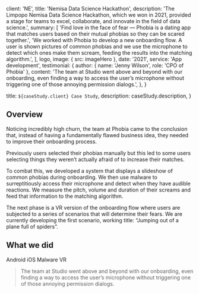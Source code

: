 
  client: 'NE',
  title: 'Nemisa Data Science Hackathon',
  description:
    'The Limpopo Nemisa Data Science Hackathon, which we won in 2021, provided a stage for teams to excel, collaborate, and innovate in the field of data science.',
  summary: [
    'Find love in the face of fear — Phobia is a dating app that matches users based on their mutual phobias so they can be scared together.',
    'We worked with Phobia to develop a new onboarding flow. A user is shown pictures of common phobias and we use the microphone to detect which ones make them scream, feeding the results into the matching algorithm.',
  ],
  logo,
  image: { src: imageHero },
  date: '2021',
  service: 'App development',
  testimonial: {
    author: { name: 'Jenny Wilson', role: 'CPO of Phobia' },
    content:
      'The team at Studio went above and beyond with our onboarding, even finding a way to access the user’s microphone without triggering one of those annoying permission dialogs.',
  },
}

  title: `${caseStudy.client} Case Study`,
  description: caseStudy.description,
}

## Overview

Noticing incredibly high churn, the team at Phobia came to the conclusion that, instead of having a fundamentally flawed business idea, they needed to improve their onboarding process.

Previously users selected their phobias manually but this led to some users selecting things they weren’t actually afraid of to increase their matches.

To combat this, we developed a system that displays a slideshow of common phobias during onboarding. We then use malware to surreptitiously access their microphone and detect when they have audible reactions. We measure the pitch, volume and duration of their screams and feed that information to the matching algorithm.

The next phase is a VR version of the onboarding flow where users are subjected to a series of scenarios that will determine their fears. We are currently developing the first scenario, working title: “Jumping out of a plane full of spiders”.

## What we did

<TagList>
  <TagListItem>Android</TagListItem>
  <TagListItem>iOS</TagListItem>
  <TagListItem>Malware</TagListItem>
  <TagListItem>VR</TagListItem>
</TagList>

<Blockquote
  author={{ name: 'Jenny Wilson', role: 'CPO of Phobia' }}
  image={{ src: imageJennyWilson }}
>
  The team at Studio went above and beyond with our onboarding, even finding a
  way to access the user’s microphone without triggering one of those annoying
  permission dialogs.
</Blockquote>

<StatList>
  <StatListItem value="20%" label="Churn rate" />
  <StatListItem value="5x" label="Uninstalls" />
  <StatListItem value="2.3" label="App store rating" />
  <StatListItem value="8" label="Pending lawsuits" />
</StatList>
